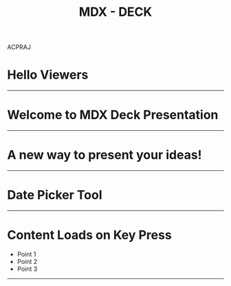 

<Header>


# MDX - DECK

</Header>


<Footer>ACPRAJ</Footer>

# Hello Viewers

---

# Welcome to MDX Deck Presentation

---

# A new way to present your ideas!

---

# Date Picker Tool

<DatePickerComponent />

---

# Content Loads on Key Press

<Steps>


- Point 1
- Point 2
- Point 3

</Steps>


---
